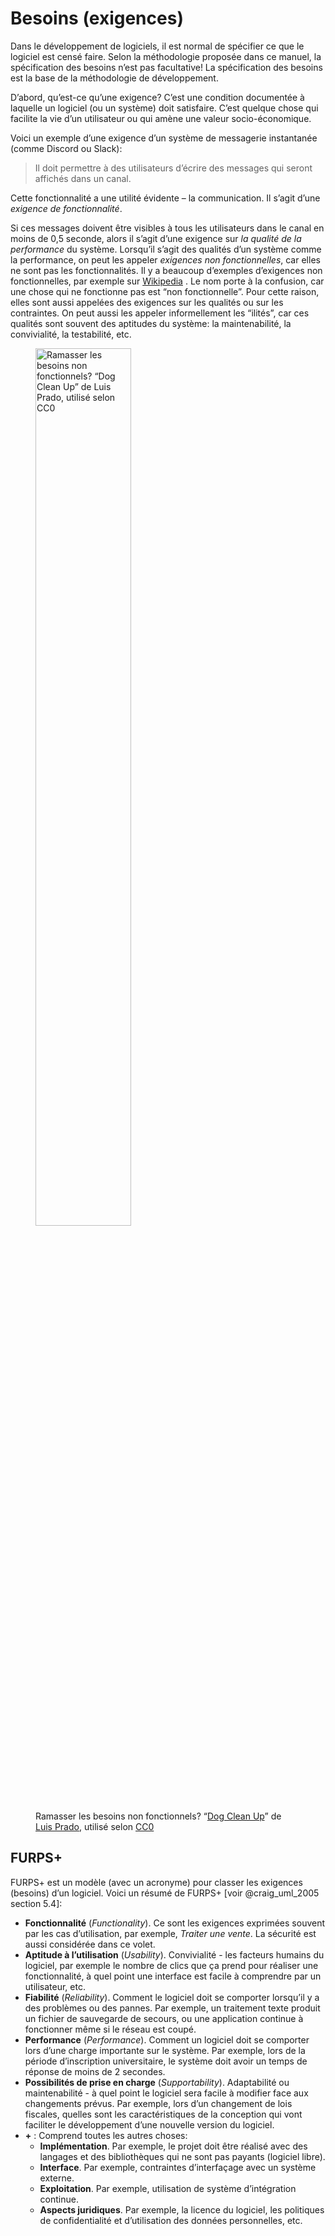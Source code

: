 # Besoins (exigences)

Dans le développement de logiciels, il est normal de spécifier ce que le logiciel est censé faire.
Selon la méthodologie proposée dans ce manuel, la spécification des besoins n'est pas facultative!
La spécification des besoins est la base de la méthodologie de développement.

D'abord, qu'est-ce qu'une exigence?
C'est une condition documentée à laquelle un logiciel (ou un système) doit satisfaire.
C'est quelque chose qui facilite la vie d'un utilisateur ou qui amène une valeur socio-économique.

Voici un exemple d'une exigence d'un système de messagerie instantanée (comme Discord ou Slack): 

> Il doit permettre à des utilisateurs d'écrire des messages qui seront affichés dans un canal. 

Cette fonctionnalité a une utilité évidente -- la communication.
Il s'agit d'une *exigence de fonctionnalité*.

Si ces messages doivent être visibles à tous les utilisateurs dans le canal en moins de 0,5 seconde, alors il s'agit d'une exigence sur *la qualité de la performance* du système.
Lorsqu'il s'agit des qualités d'un système comme la performance, on peut les appeler *exigences non fonctionnelles*, car elles ne sont pas les fonctionnalités.
Il y a beaucoup d'exemples d'exigences non fonctionnelles, par exemple sur [Wikipedia](https://en.wikipedia.org/wiki/Non-functional_requirement#Examples)\ \faWikipediaW<i class="fa-brands fa-wikipedia-w"></i>.
Le nom porte à la confusion, car une chose qui ne fonctionne pas est "non fonctionnelle".
Pour cette raison, elles sont aussi appelées des exigences sur les qualités ou sur les contraintes.
On peut aussi les appeler informellement les "ilités", car ces qualités sont souvent des aptitudes du système: la maintenabilité, la convivialité, la testabilité, etc.

![Ramasser les besoins non fonctionnels? "[Dog Clean Up](https://thenounproject.com/icon/dog-clean-up-21489/)" de [Luis Prado](https://thenounproject.com/Luis), utilisé selon [CC0](https://creativecommons.org/publicdomain/zero/1.0/)](images/Pick-up-after-dog-1540480672.svg){#fig-besoins width="60%"}

## FURPS+

FURPS+ est un modèle (avec un acronyme) pour classer les exigences (besoins) d'un logiciel.
Voici un résumé de FURPS+ [voir @craig_uml_2005 section 5.4]:

- **Fonctionnalité** (*Functionality*). Ce sont les exigences exprimées souvent par les cas d'utilisation, par exemple, *Traiter une vente*. La sécurité est aussi considérée dans ce volet.
- **Aptitude à l'utilisation** (*Usability*). Convivialité - les facteurs humains du logiciel, par exemple le nombre de clics que ça prend pour réaliser une fonctionnalité, à quel point une interface est facile à comprendre par un utilisateur, etc.
- **Fiabilité** (*Reliability*). Comment le logiciel doit se comporter lorsqu'il y a des problèmes ou des pannes. 
Par exemple, un traitement texte produit un fichier de sauvegarde de secours, ou une application continue à fonctionner même si le réseau est coupé.
- **Performance** (*Performance*). Comment un logiciel doit se comporter lors d'une charge importante sur le système.
Par exemple, lors de la période d'inscription universitaire, le système doit avoir un temps de réponse de moins de 2 secondes.
- **Possibilités de prise en charge** (*Supportability*). Adaptabilité ou maintenabilité - à quel point le logiciel sera facile à modifier face aux changements prévus.
Par exemple, lors d'un changement de lois fiscales, quelles sont les caractéristiques de la conception qui vont faciliter le développement d'une nouvelle version du logiciel.
- **\+** : Comprend toutes les autres choses:
  - **Implémentation**. Par exemple, le projet doit être réalisé avec des langages et des bibliothèques qui ne sont pas payants (logiciel libre).
  - **Interface**. Par exemple, contraintes d'interfaçage avec un système externe.
  - **Exploitation**. Par exemple, utilisation de système d'intégration continue.
  - **Aspects juridiques**. Par exemple, la licence du logiciel, les politiques de confidentialité et d'utilisation des données personnelles, etc.
